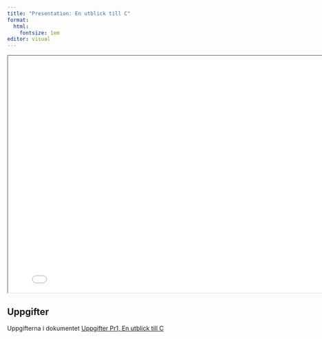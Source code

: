 ```yaml
---
title: "Presentation: En utblick till C"
format:
  html:
    fontsize: 1em
editor: visual
---
```


:::{.double-v-space}
:::
<iframe src="./python-vs-c.html" width="800" height="550"></iframe>

## Uppgifter

Uppgifterna i dokumentet
[Uppgifter Pr1, En utblick till C](../../uppgifter/en-utblick-till-c/index.qmd)

